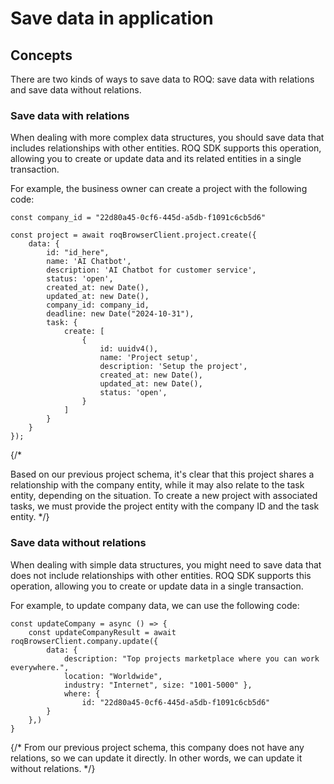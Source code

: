 # Save data in application

## Concepts

There are two kinds of ways to save data to ROQ: save data with relations and save data without relations.

### Save data with relations

When dealing with more complex data structures, you should save data that includes relationships with other entities. ROQ SDK supports this operation, allowing you to create or update data and its related entities in a single transaction.

For example, the business owner can create a project with the following code:

```tsx
const company_id = "22d80a45-0cf6-445d-a5db-f1091c6cb5d6"

const project = await roqBrowserClient.project.create({
    data: {
        id: "id_here",
        name: 'AI Chatbot',
        description: 'AI Chatbot for customer service',
        status: 'open',
        created_at: new Date(),
        updated_at: new Date(),
        company_id: company_id,
        deadline: new Date("2024-10-31"),
        task: {
            create: [
                {
                    id: uuidv4(),
                    name: 'Project setup',
                    description: 'Setup the project',
                    created_at: new Date(),
                    updated_at: new Date(),
                    status: 'open',
                }
            ]
        }
    }
});
```

{/*

Based on our previous project schema, it's clear that this project shares a relationship with the company entity, while it may also relate to the task entity, depending on the situation. To create a new project with associated tasks, we must provide the project entity with the company ID and the task entity.
*/}

### Save data without relations

When dealing with simple data structures, you might need to save data that does not include relationships with other entities. ROQ SDK supports this operation, allowing you to create or update data in a single transaction.

For example, to update company data, we can use the following code:

```tsx
const updateCompany = async () => {
    const updateCompanyResult = await roqBrowserClient.company.update({
        data: { 
            description: "Top projects marketplace where you can work everywhere.",
            location: "Worldwide", 
            industry: "Internet", size: "1001-5000" },
            where: {
                id: "22d80a45-0cf6-445d-a5db-f1091c6cb5d6"
        }
    },)
}
```

{/*
From our previous project schema, this company does not have any relations, so we can update it directly. In other words, we can update it without relations.
*/}